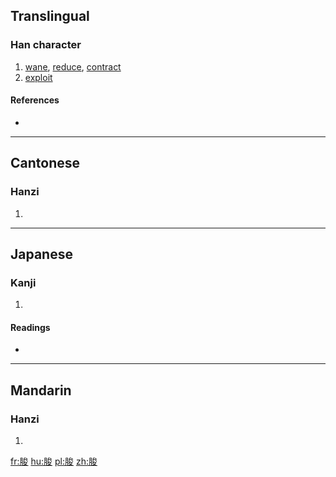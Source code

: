 ==Translingual==

===Han character===
{{Han char|rn=74|rad=月|as=07|sn=11|four=7324<sub>7</sub>|canj=月戈金水 (BICE)|ids=⿰[[月]][[夋]]}}

# [[wane]], [[reduce]], [[contract]]
# [[exploit]]

====References====
* {{Han ref|kx=0505.260|dkj=14365|dj=0884.200|hdz=32082.100|uh=6718|ud=26392|bh=D5AF|bd=54703}}

----

==Cantonese==

===Hanzi===
{{yue-hanzi|jyut=[[syun1]], [[zeoi1]], [[zeon1]]|y=syun1, jeui1, jeun1}}

# {{defn|lang=yue|sort=月07}}

----

==Japanese==

===Kanji===
{{ja-kanji|grade=|rs=月07}}

# {{defn|lang=ja|sort=月07}}

====Readings====
* {{ja-readings|on=[[せん]] (sen)|kun=[[ちじまる]] (chijimaru), [[ちじむ]] (chijimu), [[へる]] (heru)}}

----

==Mandarin==

===Hanzi===
{{cmn-hanzi|pin=[[juān]] ([[juan1]])|wg=chüan<sup>1</sup>}}

# {{defn|lang=cmn|sort=月07}}

[[fr:朘]]
[[hu:朘]]
[[pl:朘]]
[[zh:朘]]